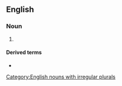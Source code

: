 ==English==

===Noun===
{{en-noun|esophagi}}

# {{lb|en|US}} {{alternative spelling of|oesophagus|lang=en}}

====Derived terms====
* {{l|en|Barrett's esophagus}}

[[Category:English nouns with irregular plurals]]